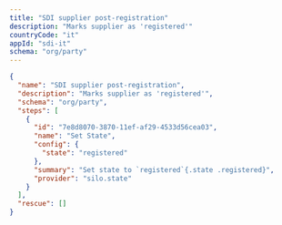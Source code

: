 ```yaml
---
title: "SDI supplier post-registration"
description: "Marks supplier as 'registered'"
countryCode: "it"
appId: "sdi-it"
schema: "org/party"
---
```


```json Example SDI post-registration workflow with states expandable
{
  "name": "SDI supplier post-registration",
  "description": "Marks supplier as 'registered'",
  "schema": "org/party",
  "steps": [
    {
      "id": "7e8d8070-3870-11ef-af29-4533d56cea03",
      "name": "Set State",
      "config": {
        "state": "registered"
      },
      "summary": "Set state to `registered`{.state .registered}",
      "provider": "silo.state"
    }
  ],
  "rescue": []
}
```